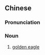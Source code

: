 ==Chinese==
{{zh-forms}}

===Pronunciation===
{{zh-pron
|m=jīndiāo
|c=gam1 diu1
|cat=n
}}

===Noun===
{{zh-noun}}

# [[golden eagle]]

{{zh-cat|Birds|Eagles}}